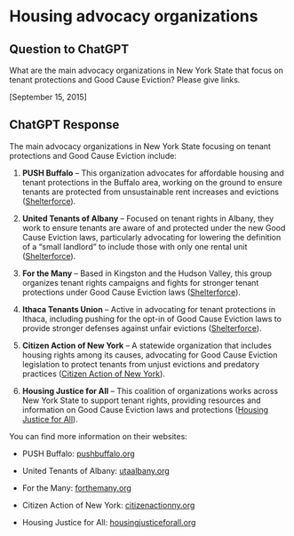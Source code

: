 # Housing advocacy organizations

## Question to ChatGPT

What are the main advocacy organizations in New York State that focus on tenant protections and Good Cause Eviction? Please give links.

\[September 15, 2015\]

## ChatGPT Response

The main advocacy organizations in New York State focusing on tenant protections and Good Cause Eviction include:

1.  **PUSH Buffalo** – This organization advocates for affordable housing and tenant protections in the Buffalo area, working on the ground to ensure tenants are protected from unsustainable rent increases and evictions​ ([Shelterforce](https://shelterforce.org/2024/07/12/in-upstate-new-york-the-fight-for-good-cause-continues/)).

2.  **United Tenants of Albany** – Focused on tenant rights in Albany, they work to ensure tenants are aware of and protected under the new Good Cause Eviction laws, particularly advocating for lowering the definition of a "small landlord" to include those with only one rental unit​ ([Shelterforce](https://shelterforce.org/2024/07/12/in-upstate-new-york-the-fight-for-good-cause-continues/)).

3.  **For the Many** – Based in Kingston and the Hudson Valley, this group organizes tenant rights campaigns and fights for stronger tenant protections under Good Cause Eviction laws​ ([Shelterforce](https://shelterforce.org/2024/07/12/in-upstate-new-york-the-fight-for-good-cause-continues/)).

4.  **Ithaca Tenants Union** – Active in advocating for tenant protections in Ithaca, including pushing for the opt-in of Good Cause Eviction laws to provide stronger defenses against unfair evictions ​([Shelterforce](https://shelterforce.org/2024/07/12/in-upstate-new-york-the-fight-for-good-cause-continues/)).

5.  **Citizen Action of New York** – A statewide organization that includes housing rights among its causes, advocating for Good Cause Eviction legislation to protect tenants from unjust evictions and predatory practices​ ([Citizen Action of New York](https://citizenactionny.org/2021/10/21/tenants-and-housing-rights-advocacy-groups-join-nyc-council-public-advocate-to-launch-good-cause-eviction-resolution/)).

6.  **Housing Justice for All** – This coalition of organizations works across New York State to support tenant rights, providing resources and information on Good Cause Eviction laws and protections​ ([Housing Justice for All](https://housingjusticeforall.org/kyr-good-cause/)).

You can find more information on their websites:

-   PUSH Buffalo: [pushbuffalo.org](https://www.pushbuffalo.org)

-   United Tenants of Albany: [utaalbany.org](https://www.utaalbany.org)

-   For the Many: [forthemany.org](https://www.forthemany.org)

-   Citizen Action of New York: [citizenactionny.org](https://citizenactionny.org)

-   Housing Justice for All: [housingjusticeforall.org](https://housingjusticeforall.org)
